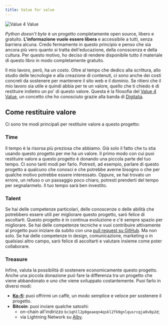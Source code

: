 ```yaml
---
title: Value for value
---
```


![Value 4 Value](./logo.svg)

_Python doesn't byte_ è un progetto completamente open source, libero e gratuito. **L'informazione vuole essere libera** e accessibile a tutti, senza barriera alcuna. Credo fermamente in questo principio e penso che sia ancora più vero quanto si tratta dell'educazione, della conoscenza e della cultura. Per questo motivo, ho deciso di rendere disponibile tutto il materiale di questo libro in modo completamente gratuito.

Il mio lavoro, però, ha un costo. Oltre al tempo che dedico alla scrittura, allo studio delle tecnologie e alla creazione di contenuti, ci sono anche dei costi concreti da sostenere per mantenere il sito web e il dominio. Se ritieni che il mio lavoro sia utile e quindi abbia per te un valore, quello che ti chiedo è di restituire indietro un po' di questo valore. Questa è la filosofia del [Value 4 Value](https://value4value.info/about/), un concetto che ho conosciuto grazie alla banda di [Digitalia](https://digitalia.fm).

## Come restituire valore
Ci sono tre modi principali per restituire valore a questo progetto:

### Time
Il tempo è la risorsa più preziosa che abbiamo. Già solo il fatto che tu stia usando questo progetto per me ha un valore. Il primo modo con cui puoi restituire valore a questo progetto è donando una piccola parte del tuo tempo. Ci sono tanti modi per farlo. Potresti, ad esempio, parlare di questo progetto a qualcuno che conosci e che potrebbe averne bisogno o che per qualche motivo potrebbe essere interessato. Oppure, se hai trovato un errore, un refuso o un passaggio poco chiaro, potresti prenderti del tempo per segnalarmelo. Il tuo tempo sarà ben investito.

### Talent
Se hai delle competenze particolari, delle conoscenze o delle abilità che potrebbero essere utili per migliorare questo progetto, sarò felice di ascoltarti. Questo progetto è in continua evoluzione e c'è sempre spazio per migliorare. Se hai delle competenze tecniche e vuoi contribuire attivamente al progetto puoi iniziare da subito con una [pull request su GitHub](https://github.com/marcofarina/python-doesnt-byte/pulls). Ma non solo. Se hai delle competenze in design, comunicazione, marketing o in qualsiasi altro campo, sarò felice di ascoltarti e valutare insieme come poter collaborare.

### Treasure
Infine, valuta la possibilità di sostenere economicamente questo progetto. Anche una piccola donazione può fare la differenza tra un progetto che viene abbandonato e uno che viene sviluppato costantemente. Puoi farlo in diversi modi:
- **[Ko-fi](https://ko-fi.com/marcofarina)**: puoi offrirmi un caffè, un modo semplice e veloce per sostenere il progetto.
- **Bitcoin**: puoi inviare qualche satoshi:
    - on-chain all'indirizzo `bc1qhll2p0geaeqn4qskl2fk9gnlqusrcqja0v8p2d`;
    - via Lightning Network su [Alby](https://getalby.com/p/marcofarina).
